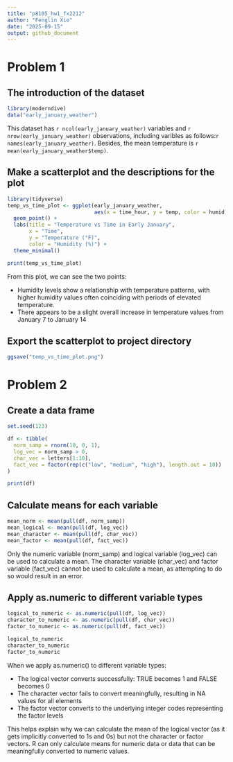 ```yaml
---
title: "p8105_hw1_fx2212"
author: "Fenglin Xie"
date: "2025-09-15"
output: github_document
---
```

# Problem 1
## The introduction of the dataset
```r
library(moderndive)
data("early_january_weather")
```
This dataset has `r ncol(early_january_weather)` variables and `r nrow(early_january_weather)` observations, including varibles as follows:`r names(early_january_weather)`. Besides, the mean temperature is `r mean(early_january_weather$temp)`.

## Make a scatterplot and the descriptions for the plot
```r
library(tidyverse)
temp_vs_time_plot <- ggplot(early_january_weather, 
                            aes(x = time_hour, y = temp, color = humid)) +
  geom_point() +
  labs(title = "Temperature vs Time in Early January",
       x = "Time",
       y = "Temperature (°F)",
       color = "Humidity (%)") +
  theme_minimal()

print(temp_vs_time_plot)
```

From this plot, we can see the two points: 

+  Humidity levels show a relationship with temperature patterns, with higher humidity values often coinciding with periods of elevated temperature. 
+  There appears to be a slight overall increase in temperature values from January 7 to January 14

## Export the scatterplot to project directory
```r
ggsave("temp_vs_time_plot.png")
```

# Problem 2
## Create a data frame
```r
set.seed(123)

df <- tibble(
  norm_samp = rnorm(10, 0, 1),
  log_vec = norm_samp > 0,
  char_vec = letters[1:10],
  fact_vec = factor(rep(c("low", "medium", "high"), length.out = 10))
)

print(df)
```

## Calculate means for each variable
```r
mean_norm <- mean(pull(df, norm_samp))
mean_logical <- mean(pull(df, log_vec))
mean_character <- mean(pull(df, char_vec))
mean_factor <- mean(pull(df, fact_vec))
```

Only the numeric variable (norm_samp) and logical variable (log_vec) can be used to calculate a mean. The character variable (char_vec) and factor variable (fact_vec) cannot be used to calculate a mean, as attempting to do so would result in an error.

## Apply as.numeric to different variable types
```r
logical_to_numeric <- as.numeric(pull(df, log_vec))
character_to_numeric <- as.numeric(pull(df, char_vec))
factor_to_numeric <- as.numeric(pull(df, fact_vec))

logical_to_numeric 
character_to_numeric
factor_to_numeric
```

When we apply as.numeric() to different variable types:

+  The logical vector converts successfully: TRUE becomes 1 and FALSE becomes 0
+  The character vector fails to convert meaningfully, resulting in NA values for all elements
+  The factor vector converts to the underlying integer codes representing the factor levels

This helps explain why we can calculate the mean of the logical vector (as it gets implicitly converted to 1s and 0s) but not the character or factor vectors. R can only calculate means for numeric data or data that can be meaningfully converted to numeric values.
